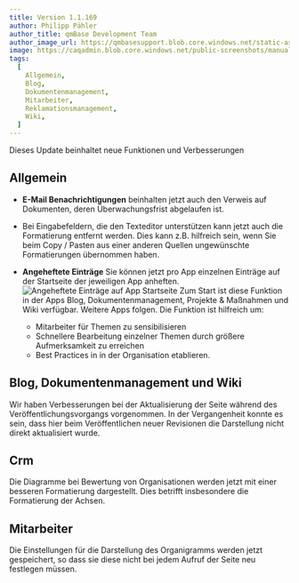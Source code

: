 ---
title: Version 1.1.169
author: Philipp Pähler
author_title: qmBase Development Team
author_image_url: https://qmbasesupport.blob.core.windows.net/static-assets/img/persons/paehler_round.png
image: https://caqadmin.blob.core.windows.net/public-screenshots/manual-screenshots/Screenshot%202022-03-30%20175213_OrgChartWithoutName.png
tags:
  [
    Allgemein,
    Blog,
    Dokumentenmanagement,
    Mitarbeiter,
    Reklamationsmanagement,
    Wiki,
  ]
---

Dieses Update beinhaltet neue Funktionen und Verbesserungen

<!--truncate-->

## Allgemein

- **E-Mail Benachrichtigungen** beinhalten jetzt auch den Verweis auf Dokumenten, deren Überwachungsfrist abgelaufen ist.

- Bei Eingabefeldern, die den Texteditor unterstützen kann jetzt auch die Formatierung entfernt werden.
  Dies kann z.B. hilfreich sein, wenn Sie beim Copy / Pasten aus einer anderen Quellen ungewünschte Formatierungen übernommen haben.

- **Angeheftete Einträge** Sie können jetzt pro App einzelnen Einträge auf der Startseite der jeweiligen App anheften.
  ![Angeheftete Einträge auf App Startseite](https://caqadmin.blob.core.windows.net/public-screenshots/manual-screenshots/Screenshot2022-04-28_pinnedItemsRow.png)
  Zum Start ist diese Funktion in der Apps Blog, Dokumentenmanagement, Projekte & Maßnahmen und Wiki verfügbar. Weitere Apps folgen.
  Die Funktion ist hilfreich um:
  - Mitarbeiter für Themen zu sensibilisieren
  - Schnellere Bearbeitung einzelner Themen durch größere Aufmerksamkeit zu erreichen
  - Best Practices in in der Organisation etablieren.

## Blog, Dokumentenmanagement und Wiki

Wir haben Verbesserungen bei der Aktualisierung der Seite während des Veröffentlichungsvorgangs vorgenommen.
In der Vergangenheit konnte es sein, dass hier beim Veröffentlichen neuer Revisionen die Darstellung nicht direkt aktualisiert wurde.

## Crm

Die Diagramme bei Bewertung von Organisationen werden jetzt mit einer besseren Formatierung dargestellt. Dies betrifft insbesondere die Formatierung der Achsen.

## Mitarbeiter

Die Einstellungen für die Darstellung des Organigramms werden jetzt gespeichert, so dass sie diese nicht bei jedem Aufruf der Seite neu festlegen müssen.
